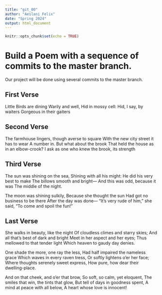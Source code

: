 ```yaml
---
title: "git_00"
author: "Aeilani Felix"
date: "Spring 2024"
output: html_document
---
```


```r
knitr::opts_chunk$set(echo = TRUE)
```

# Build a Poem with a sequence of commits to the master branch.
Our project will be done using several commits to the master branch.
<!-- Do not modify or change any text in "!--" bracketed areas such as this --- these are instructions to
you, if you change any of this the git program will notice it and compromise your git merging strategy !-->

## First Verse 
<!--Put the first five lines of a poem by Lewis Carrol in this section!-->

Little Birds are dining
Warily and well,
Hid in mossy cell:
Hid, I say, by waiters
Gorgeous in their gaiters

## Second Verse
<!--Put the first five lines of a poem by Robert Frost here!-->

The farmhouse lingers, though averse to square
With the new city street it has to wear
A number in. But what about the brook
That held the house as in an elbow-crook?
I ask as one who knew the brook, its strength

## Third Verse
<!--Put the first two verses of The Walrus and the Carpenter here!-->

The sun was shining on the sea,
Shining with all his might:
He did his very best to make
The billows smooth and bright—
And this was odd, because it was
The middle of the night.

The moon was shining sulkily,
Because she thought the sun
Had got no business to be there
After the day was done—
"It's very rude of him," she said,
"To come and spoil the fun!"

## Last Verse
<!--Put a short poem of your choice 8-20 lines,here!-->

She walks in beauty, like the night
Of cloudless climes and starry skies;
And all that’s best of dark and bright
Meet in her aspect and her eyes;
Thus mellowed to that tender light
Which heaven to gaudy day denies.

One shade the more, one ray the less,
Had half impaired the nameless grace
Which waves in every raven tress,
Or softly lightens o’er her face;
Where thoughts serenely sweet express,
How pure, how dear their dwelling-place.

And on that cheek, and o’er that brow,
So soft, so calm, yet eloquent,
The smiles that win, the tints that glow,
But tell of days in goodness spent,
A mind at peace with all below,
A heart whose love is innocent!
